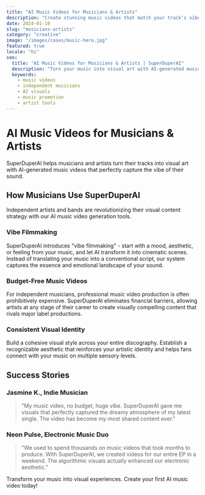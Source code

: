 ```yaml
---
title: "AI Music Videos for Musicians & Artists"
description: "Create stunning music videos that match your track's vibe without a studio budget"
date: 2024-01-10
slug: "musicians-artists"
category: "creative"
image: "/images/cases/music-hero.jpg"
featured: true
locale: "hi"
seo:
  title: "AI Music Videos for Musicians & Artists | SuperDuperAI"
  description: "Turn your music into visual art with AI-generated music videos that capture your unique style and vibe"
  keywords:
    - music videos
    - independent musicians
    - AI visuals
    - music promotion
    - artist tools
---
```


# AI Music Videos for Musicians & Artists

SuperDuperAI helps musicians and artists turn their tracks into visual art with AI-generated music videos that perfectly capture the vibe of their sound.

<FeatureGrid>
  <Feature
    title="Vibe-Based Visuals"
    description="Generate visuals that match the exact mood and atmosphere of your music"
    icon="music"
  />
  <Feature
    title="No Budget Limitations"
    description="Create professional music videos without expensive production costs"
    icon="dollar"
  />
  <Feature
    title="Artistic Control"
    description="Maintain creative direction while AI handles technical execution"
    icon="palette"
  />
</FeatureGrid>

## How Musicians Use SuperDuperAI

Independent artists and bands are revolutionizing their visual content strategy with our AI music video generation tools.

### Vibe Filmmaking

SuperDuperAI introduces "vibe filmmaking" - start with a mood, aesthetic, or feeling from your music, and let AI transform it into cinematic scenes. Instead of translating your music into a conventional script, our system captures the essence and emotional landscape of your sound.

### Budget-Free Music Videos

For independent musicians, professional music video production is often prohibitively expensive. SuperDuperAI eliminates financial barriers, allowing artists at any stage of their career to create visually compelling content that rivals major label productions.

### Consistent Visual Identity

Build a cohesive visual style across your entire discography. Establish a recognizable aesthetic that reinforces your artistic identity and helps fans connect with your music on multiple sensory levels.

## Success Stories

### Jasmine K., Indie Musician

> "My music video, no budget, huge vibe. SuperDuperAI gave me visuals that perfectly captured the dreamy atmosphere of my latest single. The video has become my most shared content ever."

### Neon Pulse, Electronic Music Duo

> "We used to spend thousands on music videos that took months to produce. With SuperDuperAI, we created videos for our entire EP in a weekend. The algorithmic visuals actually enhanced our electronic aesthetic."

<CTABox>
  Transform your music into visual experiences. Create your first AI music video
  today!
</CTABox>
